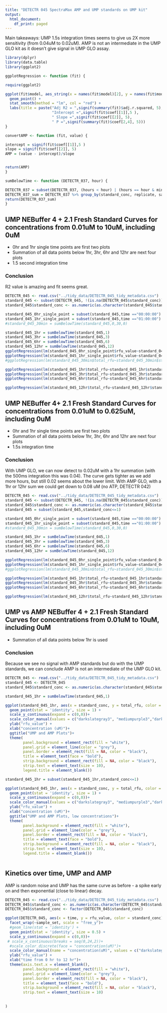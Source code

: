 ```yaml
---
title: "DETECTR 045 SpectraMax AMP and UMP standards on UMP kit"
output:
  html_document:
    df_print: paged
---
```


Main takeaways: UMP 1.5s integration times seems to give us 2X more sensitivity (from 0.04uM to 0.02uM). AMP is not an intermediate in the UMP GLO kit as it doesn't give signal in UMP GLO assay.

```r
library(dplyr)
library(data.table)
library(ggplot2)
```


```r
ggplotRegression <- function (fit) {

require(ggplot2)

ggplot(fit$model, aes_string(x = names(fit$model)[2], y = names(fit$model)[1])) + 
  geom_point() +
  stat_smooth(method = "lm", col = "red") +
  labs(title = paste("Adj R2 = ",signif(summary(fit)$adj.r.squared, 5),
                     "Intercept =",signif(fit$coef[[1]],5 ),
                     " Slope =",signif(fit$coef[[2]], 5),
                     " P =",signif(summary(fit)$coef[2,4], 5)))
}
```

```r

convertAMP <- function (fit, value) {

intercept = signif(fit$coef[[1]],5 )
slope = signif(fit$coef[[2]], 5)
AMP = (value - intercept)/slope


return(AMP)
}
```

```r
sumBelowTime <- function (DETECTR_037, hour) {

DETECTR_037 = subset(DETECTR_037, (hours < hour) | (hours == hour & minutes == 0 & seconds == 0))
DETECTR_037_sum = DETECTR_037 %>% group_by(standard_conc, replicate, sample_set) %>% summarize (total_rfu=sum(rfu_value))
return(DETECTR_037_sum)
}
```

## UMP NEBuffer 4 + 2.1 Fresh Standard Curves for concentrations from 0.01uM to 10uM, including 0uM
+ 0hr and 1hr single time points are first two plots
+ Summation of all data points below 1hr, 3hr, 6hr and 12hr are next four plots
+ 1.5 second integration time

### Conclusion 
R2 value is amazing and fit seems great.

```r

DETECTR_045 <- read.csv("../tidy_data/DETECTR_045_tidy_metadata.csv")
standard_045 <- subset(DETECTR_045, !(is.na(DETECTR_045$standard_conc)) & DETECTR_045$sample_set == "UMP_standard")
standard_045$standard_conc <- as.numeric(as.character(standard_045$standard_conc))

standard_045_0hr_single_point = subset(standard_045,time =="00:00:00")
standard_045_1hr_single_point = subset(standard_045,time =="01:00:00")
#standard_045_30min = sumBelowTime(standard_045,0,30,0)

standard_045_1hr = sumBelowTime(standard_045,1)
standard_045_3hr = sumBelowTime(standard_045,3)
standard_045_6hr = sumBelowTime(standard_045,6)
standard_045_12hr = sumBelowTime(standard_045,12)
ggplotRegression(lm(standard_045_0hr_single_point$rfu_value~standard_045_0hr_single_point$standard_conc))
ggplotRegression(lm(standard_045_1hr_single_point$rfu_value~standard_045_1hr_single_point$standard_conc))
#ggplotRegression(lm(standard_045_30min$total_rfu~standard_045_30min$standard_conc))

ggplotRegression(lm(standard_045_1hr$total_rfu~standard_045_1hr$standard_conc)) 
ggplotRegression(lm(standard_045_3hr$total_rfu~standard_045_3hr$standard_conc))
ggplotRegression(lm(standard_045_6hr$total_rfu~standard_045_6hr$standard_conc))

ggplotRegression(lm(standard_045_12hr$total_rfu~standard_045_12hr$standard_conc))
```

## UMP NEBuffer 4+ 2.1 Fresh Standard Curves for concentrations from 0.01uM to 0.625uM, including 0uM
+ 0hr and 1hr single time points are first two plots
+ Summation of all data points below 1hr, 3hr, 6hr and 12hr are next four plots
+ 1.5s integration time

### Conclusion 
With UMP GLO, we can now detect to 0.02uM with a 1hr summation (with the 500ms integration this was 0.04). The curve gets tighter as we add more hours, but still 0.02 seems about the lower limit. With AMP GLO, with a 1hr or 12hr sum we could get down to 0.08 uM (no ATP, DETECTR 042)

```r

DETECTR_045 <- read.csv("../tidy_data/DETECTR_045_tidy_metadata.csv")
standard_045 <- subset(DETECTR_045, !(is.na(DETECTR_045$standard_conc)) & DETECTR_045$sample_set == "UMP_standard")
standard_045$standard_conc <- as.numeric(as.character(standard_045$standard_conc))
standard_045 = subset(standard_045,standard_conc<=1)

standard_045_0hr_single_point = subset(standard_045,time =="00:00:00")
standard_045_1hr_single_point = subset(standard_045,time =="01:00:00")
#standard_045_30min = sumBelowTime(standard_045,0,30,0)

standard_045_1hr = sumBelowTime(standard_045,1)
standard_045_3hr = sumBelowTime(standard_045,3)
standard_045_6hr = sumBelowTime(standard_045,6)
standard_045_12hr = sumBelowTime(standard_045,12)

ggplotRegression(lm(standard_045_0hr_single_point$rfu_value~standard_045_0hr_single_point$standard_conc))
ggplotRegression(lm(standard_045_1hr_single_point$rfu_value~standard_045_1hr_single_point$standard_conc))
#ggplotRegression(lm(standard_045_30min$total_rfu~standard_045_30min$standard_conc))

ggplotRegression(lm(standard_045_1hr$total_rfu~standard_045_1hr$standard_conc)) 
ggplotRegression(lm(standard_045_3hr$total_rfu~standard_045_3hr$standard_conc))
ggplotRegression(lm(standard_045_6hr$total_rfu~standard_045_6hr$standard_conc))

ggplotRegression(lm(standard_045_12hr$total_rfu~standard_045_12hr$standard_conc))


```

## UMP vs AMP NEBuffer 4 + 2.1 Fresh Standard Curves for concentrations from 0.01uM to 10uM, including 0uM
+ Summation of all data points below 1hr is used

### Conclusion 
Because we see no signal with AMP standards but do with the UMP standards, we can conclude AMP is not an intermediate of the UMP GLO kit.

```r

DETECTR_045 <- read.csv("../tidy_data/DETECTR_045_tidy_metadata.csv")
standard_045 <- DETECTR_045
standard_045$standard_conc <- as.numeric(as.character(standard_045$standard_conc))

standard_045_1hr = sumBelowTime(standard_045,1)

ggplot(standard_045_1hr, aes(x = standard_conc, y = total_rfu, color = sample_set)) +
  geom_point(stat = 'identity', size = 1) +
  scale_y_continuous(expand = c(0,0))+
  scale_color_manual(values = c("darkslategray3", "mediumpurple3","darkseagreen3","olivedrab4","orange","yellow","blue","red","green","brown","black","purple","olivedrab2","grey","pink","orchid3"))+
  ylab("rfu_value") +
  xlab("concentration (uM)")+
  ggtitle("UMP and AMP Plots")+
  theme(
        panel.background = element_rect(fill = "white"),
        panel.grid = element_line(color = "grey"),
        panel.border = element_rect(fill = NA, color = "black"),
        title = element_text(face = "bold"),
        strip.background = element_rect(fill = NA, color = "black"),
        strip.text = element_text(size = 10),
        legend.title = element_blank())

standard_045_1hr = subset(standard_045_1hr,standard_conc<=1)

ggplot(standard_045_1hr, aes(x = standard_conc, y = total_rfu, color = sample_set)) +
  geom_point(stat = 'identity', size = 1) +
  scale_y_continuous(expand = c(0,0))+
  scale_color_manual(values = c("darkslategray3", "mediumpurple3","darkseagreen3","olivedrab4","orange","yellow","blue","red","green","brown","black","purple","olivedrab2","grey","pink","orchid3"))+
  ylab("rfu_value") +
  xlab("concentration (uM)")+
  ggtitle("UMP and AMP Plots, low concentrations")+
  theme(
        panel.background = element_rect(fill = "white"),
        panel.grid = element_line(color = "grey"),
        panel.border = element_rect(fill = NA, color = "black"),
        title = element_text(face = "bold"),
        strip.background = element_rect(fill = NA, color = "black"),
        strip.text = element_text(size = 10),
        legend.title = element_blank())



```

## Kinetics over time, UMP and AMP
AMP is random noise and UMP has the same curve as before - a spike early on and then exponential (close to linear) decay.

```r

DETECTR_045 <- read.csv("../tidy_data/DETECTR_045_tidy_metadata.csv")
DETECTR_045$standard_conc <- as.numeric(as.character(DETECTR_045$standard_conc))
DETECTR_045$standard_conc <- factor(DETECTR_045$standard_conc)

ggplot(DETECTR_045, aes(x = time, y = rfu_value, color = standard_conc)) +
  facet_wrap(~sample_set, scale = "free_y")+
  #geom_line(stat = 'identity') +
  geom_point(stat = 'identity', size = 0.5) +
  scale_y_continuous(expand = c(0,0))+
 # scale_x_continuous(breaks = seq(0,24,2))+
  #scale_color_discrete(face = "concentration(uM)")+
  scale_color_manual(name = "concentration(uM)", values = c("darkslategray3", "mediumpurple3","darkseagreen3","olivedrab4","orange","yellow","blue","red","green","brown","black","purple","olivedrab2","grey","pink","orchid3"))+
  ylab("rfu_value") +
  xlab("time from 0 hr to 12 hr")+
  theme(axis.text.x = element_blank(), 
        panel.background = element_rect(fill = "white"),
        panel.grid = element_line(color = "grey"),
        panel.border = element_rect(fill = NA, color = "black"),
        title = element_text(face = "bold"),
        strip.background = element_rect(fill = NA, color = "black"),
        strip.text = element_text(size = 10)
          
        
)
```